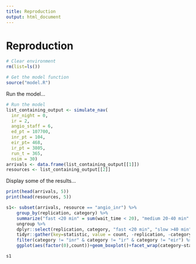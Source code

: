 ```yaml
---
title: Reproduction
output: html_document
---
```


# Reproduction

```r
# Clear environment
rm(list=ls())

# Get the model function
source("model.R")
```

Run the model...

```r
# Run the model
list_containing_output <- simulate_nav(
  inr_night = 0,
  ir = 2,
  angio_staff = 6,
  ed_pt = 107700,
  inr_pt = 104,
  eir_pt= 468,
  ir_pt = 3805,
  run_t = 365,
  nsim = 30)
arrivals <- data.frame(list_containing_output[[1]])
resources <- list_containing_output[[2]]
```

Display some of the results...

```r
print(head(arrivals, 5))
print(head(resources, 5))
```

```r
s1<- subset(arrivals, resource == "angio_inr") %>%
    group_by(replication, category) %>%
    summarize("fast <20 min" = sum(wait_time < 20), "medium 20-40 min" = sum(wait_time >= 20 & wait_time <= 40), "slow >40 min" = sum(wait_time > 40)) %>%
    ungroup %>%
    dplyr::select(replication, category, "fast <20 min", "slow >40 min", "medium 20-40 min") %>%
    tidyr::gather(key=statistic, value = count, -replication, -category) %>% 
    filter(category != "inr" & category != "ir" & category != "eir") %>%
    ggplot(aes(factor(0),count))+geom_boxplot()+facet_wrap(category~statistic)+ylab("Patient count")+ggtitle("Stroke patient wait time at angio INR")+theme(plot.title = element_text(size=18, face = "bold"), axis.text = element_text(size=12), axis.title = element_text(size=14), strip.text = element_text(size=14, face = "bold"),  axis.title.x=element_blank(), axis.text.x=element_blank(), axis.ticks.x=element_blank())

s1
```
